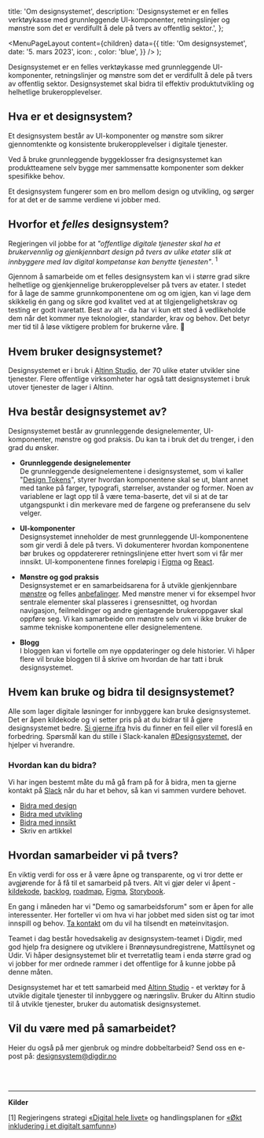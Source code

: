 

  title: 'Om designsystemet',
  description:
    'Designsystemet er en felles verktøykasse med grunnleggende UI-komponenter, retningslinjer og mønstre som det er verdifullt å dele på tvers av offentlig sektor.',
};

  <MenuPageLayout
    content={children}
    data={{
      title: 'Om designsystemet',
      date: '5. mars 2023',
      icon: <ComponentIcon />,
      color: 'blue',
    }}
  />
);

Designsystemet er en felles verktøykasse med grunnleggende UI-komponenter, retningslinjer og mønstre som det er verdifullt å dele på tvers av offentlig sektor. Designsystemet skal bidra til effektiv produktutvikling og helhetlige brukeropplevelser.

## Hva er et designsystem?

Et designsystem består av UI-komponenter og mønstre som sikrer gjennomtenkte og konsistente brukeropplevelser i digitale tjenester.

Ved å bruke grunnleggende byggeklosser fra designsystemet kan produktteamene selv bygge mer sammensatte komponenter som dekker spesifikke behov.

Et designsystem fungerer som en bro mellom design og utvikling, og sørger for at det er de samme verdiene vi jobber med.

## Hvorfor et _felles_ designsystem?

Regjeringen vil jobbe for at _"offentlige digitale tjenester skal ha et brukervennlig og gjenkjennbart design på tvers av ulike etater slik at innbyggere med lav digital kompetanse kan benytte tjenesten"_. <sup>1</sup>

Gjennom å samarbeide om et felles designsystem kan vi i større grad sikre helhetlige og gjenkjennelige brukeropplevelser på tvers av etater. I stedet for å lage de samme grunnkomponentene om og om igjen, kan vi lage dem skikkelig én gang og sikre god kvalitet ved at at tilgjengelighetskrav og testing er godt ivaretatt. Best av alt - da har vi kun ett sted å vedlikeholde dem når det kommer nye teknologier, standarder, krav og behov. Det betyr mer tid til å løse viktigere problem for brukerne våre. 🎉

## Hvem bruker designsystemet?

Designsystemet er i bruk i [Altinn Studio](https://altinn.studio/), der 70 ulike etater utvikler sine tjenester. Flere offentlige virksomheter har også tatt designsystemet i bruk utover tjenester de lager i Altinn.

## Hva består designsystemet av?

Designsystemet består av grunnleggende designelementer, UI-komponenter, mønstre og god praksis. Du kan ta i bruk det du trenger, i den grad du ønsker.

- **Grunnleggende designelementer** \
  De grunnleggende designelementene i designsystemet, som vi kaller "[Design Tokens](/grunnleggende/designelementer/design-tokens)", styrer hvordan komponentene skal se ut, blant annet med tanke på farger, typografi, størrelser, avstander og former. Noen av variablene er lagt opp til å være tema-baserte, det vil si at de tar utgangspunkt i din merkevare med de fargene og preferansene du selv velger.

- **UI-komponenter** \
  Designsystemet inneholder de mest grunnleggende UI-komponentene som gir verdi å dele på tvers. Vi dokumenterer hvordan komponentene bør brukes og oppdatererer retningslinjene etter hvert som vi får mer innsikt. UI-komponentene finnes foreløpig i [Figma](https://www.figma.com/@designsystemet) og [React](https://storybook.designsystemet.no).

- **Mønstre og god praksis** \
  Designsystemet er en samarbeidsarena for å utvikle gjenkjennbare [mønstre](/monstre) og felles [anbefalinger](/god-praksis). Med mønstre mener vi for eksempel hvor sentrale elementer skal plasseres i grensesnittet, og hvordan navigasjon, feilmeldinger og andre gjentagende brukeroppgaver skal oppføre seg. Vi kan samarbeide om mønstre selv om vi ikke bruker de samme tekniske komponentene eller designelementene.

- **Blogg** \
  I bloggen kan vi fortelle om nye oppdateringer og dele historier. Vi håper flere vil bruke bloggen til å skrive om hvordan de har tatt i bruk designsystemet.

## Hvem kan bruke og bidra til designsystemet?

Alle som lager digitale løsninger for innbyggere kan bruke designsystemet. Det er åpen kildekode og vi setter pris på at du bidrar til å gjøre designsystemet bedre. [Si gjerne ifra](https://github.com/digdir/designsystemet/issues/new/choose) hvis du finner en feil eller vil foreslå en forbedring. Spørsmål kan du stille i Slack-kanalen [#Designsystemet](https://designsystemet.no/slack), der hjelper vi hverandre.

### Hvordan kan du bidra?

Vi har ingen bestemt måte du må gå fram på for å bidra, men ta gjerne kontakt på [Slack](https://designsystemet.no/slack) når du har et behov, så kan vi sammen vurdere behovet.

- [Bidra med design](/grunnleggende/for-designere/bidra-i-figma)
- [Bidra med utvikling](https://github.com/digdir/designsystemet/blob/main/CONTRIBUTING.md)
- [Bidra med innsikt](https://github.com/digdir/innsiktsbibliotek)
- Skriv en artikkel

## Hvordan samarbeider vi på tvers?

En viktig verdi for oss er å være åpne og transparente, og vi tror dette er avgjørende for å få til et samarbeid på tvers. Alt vi gjør deler vi åpent - [kildekode](https://github.com/digdir/designsystemet), [backlog](https://github.com/orgs/digdir/projects/3/views/1), [roadmap](https://github.com/digdir/designsystemet/issues/1435), [Figma](https://www.figma.com/@designsystemet), [Storybook](https://storybook.designsystemet.no).

En gang i måneden har vi "Demo og samarbeidsforum" som er åpen for alle interessenter. Her forteller vi om hva vi har jobbet med siden sist og tar imot innspill og behov. [Ta kontakt](mailto:designsystem@digdir.no) om du vil ha tilsendt en møteinvitasjon.

Teamet i dag består hovedsakelig av designsystem-teamet i Digdir, med god hjelp fra designere og utviklere i Brønnøysundregistrene, Mattilsynet og Udir. Vi håper designsystemet blir et tverretatlig team i enda større grad og vi jobber for mer ordnede rammer i det offentlige for å kunne jobbe på denne måten.

Designsystemet har et tett samarbeid med [Altinn Studio](https://altinn.studio/) - et verktøy for å utvikle digitale tjenester til innbyggere og næringsliv. Bruker du Altinn studio til å utvikle tjenester, bruker du automatisk designsystemet.

## Vil du være med på samarbeidet?

Heier du også på mer gjenbruk og mindre dobbeltarbeid? Send oss en e-post på:
[designsystem@digdir.no](mailto:designsystem@digdir.no)

<br />
<br />

---

**Kilder**

[1] Regjeringens strategi [«Digital hele livet»](https://www.regjeringen.no/contentassets/8f8751780e9749bfa8946526b51f10f4/digital-hele-livet.pdf)
og handlingsplanen for [«Økt inkludering i et digitalt samfunn»](https://www.regjeringen.no/no/dokumenter/handlingsplan-for-auka-inkludering-i-eit-digitalt-samfunn/id2984233/))

<br />
<br />
